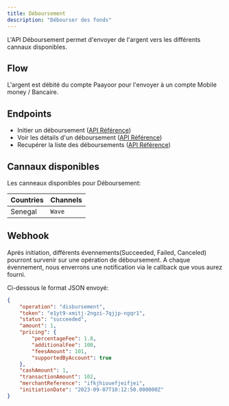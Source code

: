 ```yaml
---
title: Déboursement
description: "Débourser des fonds"
---
```


L'API Déboursement permet d'envoyer de l'argent vers les différents cannaux disponibles.

## Flow

L'argent est débité du compte Paayoor pour l'envoyer à un compte Mobile money / Bancaire.

## Endpoints

- Initier un déboursement ([API Référence](/api-reference/endpoint/post-disbursement))
- Voir les détails d'un déboursement ([API Référence](/api-reference/endpoint/get-disbursement))
- Recupérer la liste des déboursements ([API Référence](/api-reference/endpoint/get-disbursements))

## Cannaux disponibles

Les canneaux disponibles pour Déboursement:

| Countries | Channels         |
| --------- | ---------------- |
| Senegal   | `Wave`           |

## Webhook

Aprés initiation, différents évennements(Succeeded, Failed, Canceled) pourront survenir sur une opération de déboursement. 
A chaque évennement, nous enverrons une notification via le callback que vous aurez fourni.

Ci-dessous le format JSON envoyé:

```json
{
    "operation": "disbursement",
    "token": "e1yt9-xmitj-2ngzi-7qjjp-ngqr1",
    "status": "succeeded",
    "amount": 1,
    "pricing": {
        "percentageFee": 1.8,
        "additionalFee": 100,
        "feesAmount": 101,
        "supportedByAccount": true
    },
    "cashAmount": 1,
    "transactionAmount": 102,
    "merchantReference": "ifkjhiouefjeifjei",
    "initiationDate": "2023-09-07T10:12:50.000000Z"
}
```

